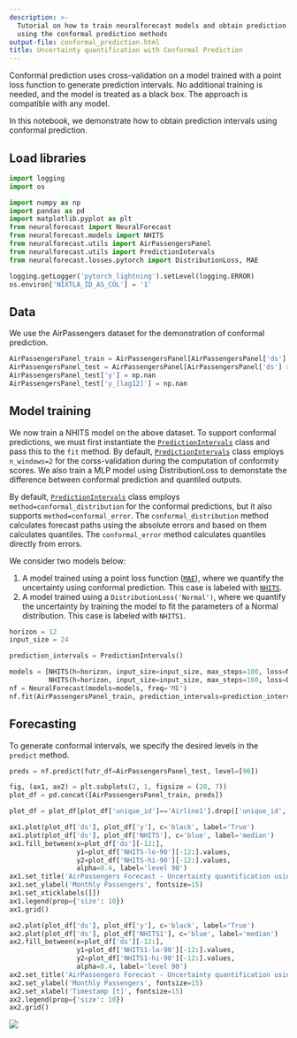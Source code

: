 ```yaml
---
description: >-
  Tutorial on how to train neuralforecast models and obtain prediction intervals
  using the conformal prediction methods
output-file: conformal_prediction.html
title: Uncertainty quantification with Conformal Prediction
---
```



Conformal prediction uses cross-validation on a model trained with a
point loss function to generate prediction intervals. No additional
training is needed, and the model is treated as a black box. The
approach is compatible with any model.

In this notebook, we demonstrate how to obtain prediction intervals
using conformal prediction.

## Load libraries

```python
import logging
import os

import numpy as np
import pandas as pd
import matplotlib.pyplot as plt
from neuralforecast import NeuralForecast
from neuralforecast.models import NHITS
from neuralforecast.utils import AirPassengersPanel
from neuralforecast.utils import PredictionIntervals
from neuralforecast.losses.pytorch import DistributionLoss, MAE
```


```python
logging.getLogger('pytorch_lightning').setLevel(logging.ERROR)
os.environ['NIXTLA_ID_AS_COL'] = '1'
```

## Data

We use the AirPassengers dataset for the demonstration of conformal
prediction.

```python
AirPassengersPanel_train = AirPassengersPanel[AirPassengersPanel['ds'] < AirPassengersPanel['ds'].values[-12]].reset_index(drop=True)
AirPassengersPanel_test = AirPassengersPanel[AirPassengersPanel['ds'] >= AirPassengersPanel['ds'].values[-12]].reset_index(drop=True)
AirPassengersPanel_test['y'] = np.nan
AirPassengersPanel_test['y_[lag12]'] = np.nan
```

## Model training

We now train a NHITS model on the above dataset. To support conformal
predictions, we must first instantiate the
[`PredictionIntervals`](https://nixtlaverse.nixtla.io/neuralforecast/utils.html#predictionintervals)
class and pass this to the `fit` method. By default,
[`PredictionIntervals`](https://nixtlaverse.nixtla.io/neuralforecast/utils.html#predictionintervals)
class employs `n_windows=2` for the corss-validation during the
computation of conformity scores. We also train a MLP model using
DistributionLoss to demonstate the difference between conformal
prediction and quantiled outputs.

By default,
[`PredictionIntervals`](https://nixtlaverse.nixtla.io/neuralforecast/utils.html#predictionintervals)
class employs `method=conformal_distribution` for the conformal
predictions, but it also supports `method=conformal_error`. The
`conformal_distribution` method calculates forecast paths using the
absolute errors and based on them calculates quantiles. The
`conformal_error` method calculates quantiles directly from errors.

We consider two models below:

1.  A model trained using a point loss function
    ([`MAE`](https://nixtlaverse.nixtla.io/neuralforecast/losses.pytorch.html#mae)),
    where we quantify the uncertainty using conformal prediction. This
    case is labeled with
    [`NHITS`](https://nixtlaverse.nixtla.io/neuralforecast/models.nhits.html#nhits).
2.  A model trained using a `DistributionLoss('Normal')`, where we
    quantify the uncertainty by training the model to fit the parameters
    of a Normal distribution. This case is labeled with `NHITS1`.

```python
horizon = 12
input_size = 24

prediction_intervals = PredictionIntervals()

models = [NHITS(h=horizon, input_size=input_size, max_steps=100, loss=MAE(), scaler_type="robust"), 
          NHITS(h=horizon, input_size=input_size, max_steps=100, loss=DistributionLoss("Normal", level=[90]), scaler_type="robust")]
nf = NeuralForecast(models=models, freq='ME')
nf.fit(AirPassengersPanel_train, prediction_intervals=prediction_intervals)
```

## Forecasting

To generate conformal intervals, we specify the desired levels in the
`predict` method.

```python
preds = nf.predict(futr_df=AirPassengersPanel_test, level=[90])
```


```python
fig, (ax1, ax2) = plt.subplots(2, 1, figsize = (20, 7))
plot_df = pd.concat([AirPassengersPanel_train, preds])

plot_df = plot_df[plot_df['unique_id']=='Airline1'].drop(['unique_id','trend','y_[lag12]'], axis=1).iloc[-50:]

ax1.plot(plot_df['ds'], plot_df['y'], c='black', label='True')
ax1.plot(plot_df['ds'], plot_df['NHITS'], c='blue', label='median')
ax1.fill_between(x=plot_df['ds'][-12:], 
                 y1=plot_df['NHITS-lo-90'][-12:].values,
                 y2=plot_df['NHITS-hi-90'][-12:].values,
                 alpha=0.4, label='level 90')
ax1.set_title('AirPassengers Forecast - Uncertainty quantification using Conformal Prediction', fontsize=18)
ax1.set_ylabel('Monthly Passengers', fontsize=15)
ax1.set_xticklabels([])
ax1.legend(prop={'size': 10})
ax1.grid()

ax2.plot(plot_df['ds'], plot_df['y'], c='black', label='True')
ax2.plot(plot_df['ds'], plot_df['NHITS1'], c='blue', label='median')
ax2.fill_between(x=plot_df['ds'][-12:], 
                 y1=plot_df['NHITS1-lo-90'][-12:].values,
                 y2=plot_df['NHITS1-hi-90'][-12:].values,
                 alpha=0.4, label='level 90')
ax2.set_title('AirPassengers Forecast - Uncertainty quantification using Normal distribution', fontsize=18)
ax2.set_ylabel('Monthly Passengers', fontsize=15)
ax2.set_xlabel('Timestamp [t]', fontsize=15)
ax2.legend(prop={'size': 10})
ax2.grid()
```

![](/neuralforecast/docs/tutorials/20_conformal_prediction_files/figure-markdown_strict/cell-7-output-1.png)

